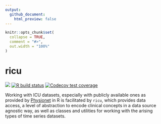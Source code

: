 ```yaml
---
output:
  github_document:
    html_preview: false
---
```


<!-- README.md is generated from README.Rmd. Please edit that file -->

```r
knitr::opts_chunk$set(
  collapse = TRUE,
  comment = "#>",
  out.width = "100%"
)
```
# ricu

<!-- badges: start -->
[![](https://img.shields.io/badge/lifecycle-maturing-blue.svg)](https://www.tidyverse.org/lifecycle/#maturing)
[![R build status](https://github.com/septic-tank/ricu/workflows/R-CMD-check/badge.svg)](https://github.com/septic-tank/ricu/actions)
[![Codecov test coverage](https://codecov.io/gh/septic-tank/ricu/branch/master/graph/badge.svg)](https://codecov.io/gh/septic-tank/ricu?branch=master)
<!-- badges: end -->

Working with ICU datasets, especially with publicly available ones as provided by [Physionet](https://physionet.org) in R is facilitated by `ricu`, which provides data access, a level of abstraction to encode clinical concepts in a data source agnostic way, as well as classes and utilities for working with the arising types of time series datasets.
